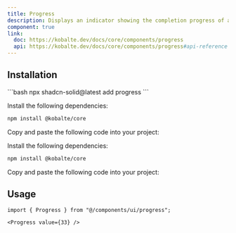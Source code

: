 ```yaml
---
title: Progress
description: Displays an indicator showing the completion progress of a task, typically displayed as a progress bar.
component: true
link:
  doc: https://kobalte.dev/docs/core/components/progress
  api: https://kobalte.dev/docs/core/components/progress#api-reference
---
```



<ComponentPreview name="progress-demo" client:only="solid-js" />

## Installation

<ComponentInstallation client:only="solid-js">

<Fragment slot="cli">
```bash
npx shadcn-solid@latest add progress
```
</Fragment>

<Step slot="tw">

<StepItem>Install the following dependencies:</StepItem>
```bash
npm install @kobalte/core
```

<StepItem>Copy and paste the following code into your project:</StepItem>
<RawCode code={TwRawCode} client:only="solid-js" />

</Step>

<Step slot="uno">

<StepItem>Install the following dependencies:</StepItem>
```bash
npm install @kobalte/core
```

<StepItem>Copy and paste the following code into your project:</StepItem>
<RawCode code={UnoRawCode} client:only="solid-js" />

</Step>

</ComponentInstallation>

## Usage

```tsx
import { Progress } from "@/components/ui/progress";
```

```tsx
<Progress value={33} />
```
